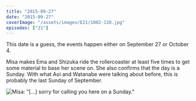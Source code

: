 ```yaml
---
title: "2015-09-27"
date: "2015-09-27"
coverImage: "/assets/images/E21/1002-110.jpg"
episodes: ["21"]
---
```


<Alert>
  <Calendar />
  <AlertDescription>
    This date is a guess, the events happen either on September 27 or October 4.
  </AlertDescription>
</Alert>

Misa makes Ema and Shizuka ride the rollercoaster at least five times to get some material to base her scene on. She also confirms that the day is a Sunday. With what Aoi and Watanabe were talking about before, this is probably the last Sunday of September.

![Misa: "[...] sorry for calling you here on a Sunday."](/assets/images/E21/0853-652.jpg)
